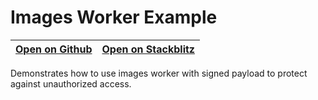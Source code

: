 # Images Worker Example

| [Open on Github](https://github.com/framesjs/frames.js/tree/main/templates/next-starter-with-examples/app/examples/new-api-images-worker/page.tsx) | [Open on Stackblitz](https://stackblitz.com/github/framesjs/frames.js/tree/main/templates/next-starter-with-examples?file=app%2Fexamples%2Fnew-api-images-worker%2Fpage.tsx&initialpath=%2Fexamples%2Fnew-api-images-worker) |
| -------------------------------------------------------------------------------------------------------------------------------------------------- | ---------------------------------------------------------------------------------------------------------------------------------------------------------------------------------------------------------------------------- |

Demonstrates how to use images worker with signed payload to protect against unauthorized access.
